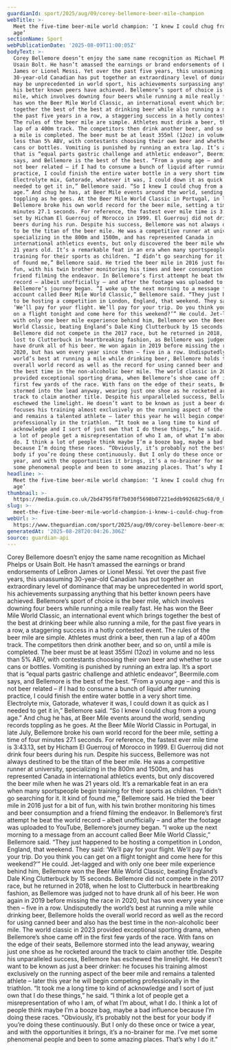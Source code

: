 ```yaml
---
guardianId: sport/2025/aug/09/corey-bellemore-beer-mile-champion
webTitle: >-
  Meet the five-time beer-mile world champion: ‘I knew I could chug from a young
  age’
sectionName: Sport
webPublicationDate: '2025-08-09T11:00:05Z'
bodyText: >-
  Corey Bellemore doesn’t enjoy the same name recognition as Michael Phelps or
  Usain Bolt. He hasn’t amassed the earnings or brand endorsements of LeBron
  James or Lionel Messi. Yet over the past five years, this unassuming
  30-year-old Canadian has put together an extraordinary level of dominance that
  may be unprecedented in world sport, his achievements surpassing anything that
  his better known peers have achieved. Bellemore’s sport of choice is the beer
  mile, which involves downing four beers while running a mile really fast. He
  has won the Beer Mile World Classic, an international event which brings
  together the best of the best at drinking beer while also running a mile, for
  the past five years in a row, a staggering success in a hotly contested event.
  The rules of the beer mile are simple. Athletes must drink a beer, then run a
  lap of a 400m track. The competitors then drink another beer, and so on, until
  a mile is completed. The beer must be at least 355ml (12oz) in volume and no
  less than 5% ABV, with contestants choosing their own beer and whether to use
  cans or bottles. Vomiting is punished by running an extra lap. It’s a sport
  that is “equal parts gastric challenge and athletic endeavor”, Beermile.com
  says, and Bellemore is the best of the best. “From a young age – and this is
  not beer related – if I had to consume a bunch of liquid after running
  practice, I could finish the entire water bottle in a very short time.
  Electrolyte mix, Gatorade, whatever it was, I could down it as quick as I
  needed to get it in,” Bellemore said. “So I knew I could chug from a young
  age.” And chug he has, at Beer Mile events around the world, sending records
  toppling as he goes. At the Beer Mile World Classic in Portugal, in late July,
  Bellemore broke his own world record for the beer mile, setting a time of four
  minutes 27.1 seconds. For reference, the fastest ever mile time is 3:43.13,
  set by Hicham El Guerrouj of Morocco in 1999. El Guerrouj did not drink four
  beers during his run. Despite his success, Bellemore was not always destined
  to be the titan of the beer mile. He was a competitive runner at university,
  specializing in the 800m and 1500m, and has represented Canada in
  international athletics events, but only discovered the beer mile when he was
  21 years old. It’s a remarkable feat in an era when many sportspeople begin
  training for their sports as children. “I didn’t go searching for it. It kind
  of found me,” Bellemore said. He tried the beer mile in 2016 just for a bit of
  fun, with his twin brother monitoring his times and beer consumption and a
  friend filming the endeavor. In Bellemore’s first attempt he beat the world
  record – albeit unofficially – and after the footage was uploaded to YouTube,
  Bellemore’s journey began. “I woke up the next morning to a message from an
  account called Beer Mile World Classic,” Bellemore said. “They just happened
  to be hosting a competition in London, England, that weekend. They said:
  ‘We’ll pay for your flight. We’ll pay for your trip. Do you think you can get
  on a flight tonight and come here for this weekend?’” He could. Jet-lagged and
  with only one beer mile experience behind him, Bellemore won the Beer Mile
  World Classic, beating England’s Dale King Clutterbuck by 15 seconds.
  Bellemore did not compete in the 2017 race, but he returned in 2018, when he
  lost to Clutterbuck in heartbreaking fashion, as Bellemore was judged not to
  have drunk all of his beer. He won again in 2019 before missing the race in
  2020, but has won every year since then – five in a row. Undisputedly the
  world’s best at running a mile while drinking beer, Bellemore holds the
  overall world record as well as the record for using canned beer and also has
  the best time in the non-alcoholic beer mile. The world classic in 2023
  provided exceptional sporting drama, when Bellemore’s shoe came off in the
  first few yards of the race. With fans on the edge of their seats, Bellemore
  stormed into the lead anyway, wearing just one shoe as he rocketed around the
  track to claim another title. Despite his unparalleled success, Bellemore has
  eschewed the limelight. He doesn’t want to be known as just a beer drinker: he
  focuses his training almost exclusively on the running aspect of the beer mile
  and remains a talented athlete – later this year he will begin competing
  professionally in the triathlon. “It took me a long time to kind of
  acknowledge and I sort of just own that I do these things,” he said. “I think
  a lot of people get a misrepresentation of who I am, of what I’m about, what I
  do. I think a lot of people think maybe I’m a booze bag, maybe a bad influence
  because I’m doing these races. “Obviously, it’s probably not the best for your
  body if you’re doing these continuously. But I only do these once or twice a
  year, and with the opportunities it brings, it’s a no-brainer for me. I’ve met
  some phenomenal people and been to some amazing places. That’s why I do it.”
headline: >-
  Meet the five-time beer-mile world champion: ‘I knew I could chug from a young
  age’
thumbnail: >-
  https://media.guim.co.uk/2bd4795f8f7b030f5698b07221eddb9926825c68/0_0_3751_3000/500.jpg
slug: >-
  meet-the-five-time-beer-mile-world-champion-i-knew-i-could-chug-from-a-young-age
webUrl: >-
  https://www.theguardian.com/sport/2025/aug/09/corey-bellemore-beer-mile-champion
generatedAt: '2025-08-28T20:04:26.306Z'
source: guardian-api
---
```

Corey Bellemore doesn’t enjoy the same name recognition as Michael Phelps or Usain Bolt. He hasn’t amassed the earnings or brand endorsements of LeBron James or Lionel Messi. Yet over the past five years, this unassuming 30-year-old Canadian has put together an extraordinary level of dominance that may be unprecedented in world sport, his achievements surpassing anything that his better known peers have achieved. Bellemore’s sport of choice is the beer mile, which involves downing four beers while running a mile really fast. He has won the Beer Mile World Classic, an international event which brings together the best of the best at drinking beer while also running a mile, for the past five years in a row, a staggering success in a hotly contested event. The rules of the beer mile are simple. Athletes must drink a beer, then run a lap of a 400m track. The competitors then drink another beer, and so on, until a mile is completed. The beer must be at least 355ml (12oz) in volume and no less than 5% ABV, with contestants choosing their own beer and whether to use cans or bottles. Vomiting is punished by running an extra lap. It’s a sport that is “equal parts gastric challenge and athletic endeavor”, Beermile.com says, and Bellemore is the best of the best. “From a young age – and this is not beer related – if I had to consume a bunch of liquid after running practice, I could finish the entire water bottle in a very short time. Electrolyte mix, Gatorade, whatever it was, I could down it as quick as I needed to get it in,” Bellemore said. “So I knew I could chug from a young age.” And chug he has, at Beer Mile events around the world, sending records toppling as he goes. At the Beer Mile World Classic in Portugal, in late July, Bellemore broke his own world record for the beer mile, setting a time of four minutes 27.1 seconds. For reference, the fastest ever mile time is 3:43.13, set by Hicham El Guerrouj of Morocco in 1999. El Guerrouj did not drink four beers during his run. Despite his success, Bellemore was not always destined to be the titan of the beer mile. He was a competitive runner at university, specializing in the 800m and 1500m, and has represented Canada in international athletics events, but only discovered the beer mile when he was 21 years old. It’s a remarkable feat in an era when many sportspeople begin training for their sports as children. “I didn’t go searching for it. It kind of found me,” Bellemore said. He tried the beer mile in 2016 just for a bit of fun, with his twin brother monitoring his times and beer consumption and a friend filming the endeavor. In Bellemore’s first attempt he beat the world record – albeit unofficially – and after the footage was uploaded to YouTube, Bellemore’s journey began. “I woke up the next morning to a message from an account called Beer Mile World Classic,” Bellemore said. “They just happened to be hosting a competition in London, England, that weekend. They said: ‘We’ll pay for your flight. We’ll pay for your trip. Do you think you can get on a flight tonight and come here for this weekend?’” He could. Jet-lagged and with only one beer mile experience behind him, Bellemore won the Beer Mile World Classic, beating England’s Dale King Clutterbuck by 15 seconds. Bellemore did not compete in the 2017 race, but he returned in 2018, when he lost to Clutterbuck in heartbreaking fashion, as Bellemore was judged not to have drunk all of his beer. He won again in 2019 before missing the race in 2020, but has won every year since then – five in a row. Undisputedly the world’s best at running a mile while drinking beer, Bellemore holds the overall world record as well as the record for using canned beer and also has the best time in the non-alcoholic beer mile. The world classic in 2023 provided exceptional sporting drama, when Bellemore’s shoe came off in the first few yards of the race. With fans on the edge of their seats, Bellemore stormed into the lead anyway, wearing just one shoe as he rocketed around the track to claim another title. Despite his unparalleled success, Bellemore has eschewed the limelight. He doesn’t want to be known as just a beer drinker: he focuses his training almost exclusively on the running aspect of the beer mile and remains a talented athlete – later this year he will begin competing professionally in the triathlon. “It took me a long time to kind of acknowledge and I sort of just own that I do these things,” he said. “I think a lot of people get a misrepresentation of who I am, of what I’m about, what I do. I think a lot of people think maybe I’m a booze bag, maybe a bad influence because I’m doing these races. “Obviously, it’s probably not the best for your body if you’re doing these continuously. But I only do these once or twice a year, and with the opportunities it brings, it’s a no-brainer for me. I’ve met some phenomenal people and been to some amazing places. That’s why I do it.”
